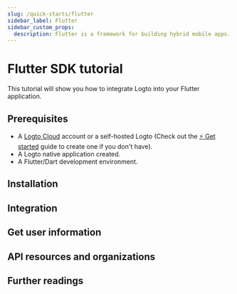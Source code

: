 ```yaml
---
slug: /quick-starts/flutter
sidebar_label: Flutter
sidebar_custom_props:
  description: Flutter is a framework for building hybrid mobile apps.
---
```




# Flutter SDK tutorial

This tutorial will show you how to integrate Logto into your Flutter application.

<Tip />

## Prerequisites

- A [Logto Cloud](https://cloud.logto.io) account or a self-hosted Logto (Check out the [⚡ Get started](../../../docs/tutorials/get-started/) guide to create one if you don't have).
- A Logto native application created.
- A Flutter/Dart development environment.

## Installation

<Installation />

<Dependency />

## Integration

<Integration />

## Get user information

<GetUserInfo />

## API resources and organizations

<ApiResources />

<Organization />

## Further readings

<FurtherReadings />
